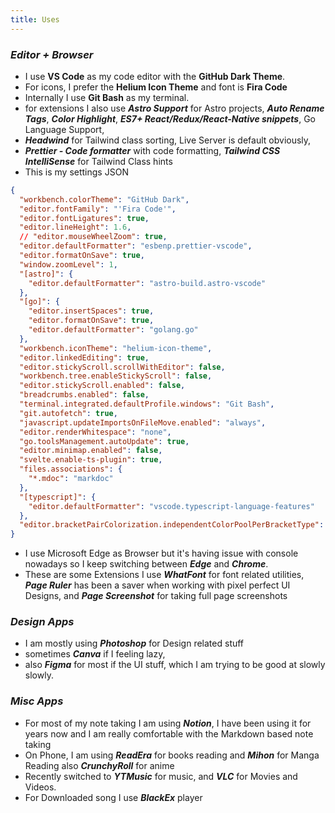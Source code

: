 ```yaml
---
title: Uses
---
```


### _Editor + Browser_&#x20;

- I use **VS Code** as my code editor with the **GitHub Dark Theme**.&#x20;
- For icons, I prefer the **Helium Icon Theme** and font is **Fira Code**
- Internally I use **Git Bash** as my terminal.
- for extensions I also use **_Astro Support_** for Astro projects, **_Auto Rename Tags_**, **_Color Highlight_**, **_ES7+ React/Redux/React-Native snippets_**, Go Language Support,&#x20;
- **_Headwind_** for Tailwind class sorting, Live Server is default obviously,&#x20;
- **_Prettier - Code formatter_** with code formatting, **_Tailwind CSS IntelliSense_** for Tailwind Class hints
- This is my settings JSON

```json
{
  "workbench.colorTheme": "GitHub Dark",
  "editor.fontFamily": "'Fira Code'",
  "editor.fontLigatures": true,
  "editor.lineHeight": 1.6,
  // "editor.mouseWheelZoom": true,
  "editor.defaultFormatter": "esbenp.prettier-vscode",
  "editor.formatOnSave": true,
  "window.zoomLevel": 1,
  "[astro]": {
    "editor.defaultFormatter": "astro-build.astro-vscode"
  },
  "[go]": {
    "editor.insertSpaces": true,
    "editor.formatOnSave": true,
    "editor.defaultFormatter": "golang.go"
  },
  "workbench.iconTheme": "helium-icon-theme",
  "editor.linkedEditing": true,
  "editor.stickyScroll.scrollWithEditor": false,
  "workbench.tree.enableStickyScroll": false,
  "editor.stickyScroll.enabled": false,
  "breadcrumbs.enabled": false,
  "terminal.integrated.defaultProfile.windows": "Git Bash",
  "git.autofetch": true,
  "javascript.updateImportsOnFileMove.enabled": "always",
  "editor.renderWhitespace": "none",
  "go.toolsManagement.autoUpdate": true,
  "editor.minimap.enabled": false,
  "svelte.enable-ts-plugin": true,
  "files.associations": {
    "*.mdoc": "markdoc"
  },
  "[typescript]": {
    "editor.defaultFormatter": "vscode.typescript-language-features"
  },
  "editor.bracketPairColorization.independentColorPoolPerBracketType": true
}
```

- I use Microsoft Edge as Browser but it's having issue with console nowadays so I keep switching between **_Edge_** and **_Chrome_**.
- These are some Extensions I use **_WhatFont_** for font related utilities, **_Page Ruler_** has been a saver when working with pixel perfect UI Designs, and **_Page Screenshot_** for taking full page screenshots

### _Design Apps_

- I am mostly using **_Photoshop_** for Design related stuff&#x20;
- sometimes **_Canva_** if I feeling lazy,&#x20;
- also **_Figma_** for most if the UI stuff, which I am trying to be good at slowly slowly.

### _Misc Apps_

- For most of my note taking I am using **_Notion_**, I have been using it for years now and I am really comfortable with the Markdown based note taking
- On Phone, I am using **_ReadEra_** for books reading and **_Mihon_** for Manga Reading also **_CrunchyRoll_** for anime
- Recently switched to **_YTMusic_** for music, and **_VLC_** for Movies and Videos.
- For Downloaded song I use **_BlackEx_** player
